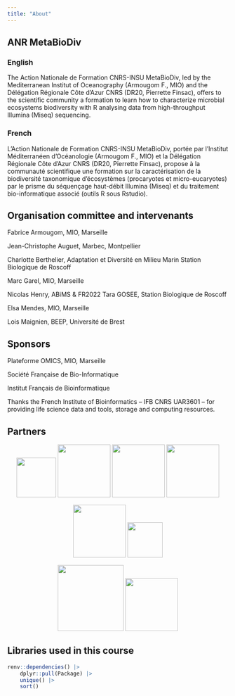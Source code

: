 ```yaml
---
title: "About"
---
```


## ANR MetaBioDiv {.unnumbered}

### English {.unnumbered}

The Action Nationale de Formation CNRS-INSU MetaBioDiv, led by the Mediterranean Institut of Oceanography (Armougom F., MIO) and the Délégation Régionale Côte d'Azur CNRS (DR20, Pierrette Finsac), offers to the scientific community a formation to learn how to characterize microbial ecosystems biodiversity with R analysing data from high-throughput Illumina (Miseq) sequencing.

### French {.unnumbered}

L'Action Nationale de Formation CNRS-INSU MetaBioDiv, portée par l'Institut Méditerranéen d'Océanologie (Armougom F., MIO) et la Délégation Régionale Côte d'Azur CNRS (DR20, Pierrette Finsac), propose à la communauté scientifique une formation sur la caractérisation de la biodiversité taxonomique d'écosystèmes (procaryotes et micro-eucaryotes) par le prisme du séquençage haut-débit Illumina (Miseq) et du traitement bio-informatique associé (outils R sous Rstudio).

## Organisation committee and intervenants {.unnumbered}

Fabrice Armougom, MIO, Marseille

Jean-Christophe Auguet, Marbec, Montpellier

Charlotte Berthelier, Adaptation et Diversité en Milieu Marin Station Biologique de Roscoff

Marc Garel, MIO, Marseille

Nicolas Henry, ABiMS & FR2022 Tara GOSEE, Station Biologique de Roscoff

Elsa Mendes, MIO, Marseille

Lois Maignien, BEEP, Université de Brest

## Sponsors {.unnumbered}

Plateforme OMICS, MIO, Marseille

Société Française de Bio-Informatique

Institut Français de Bioinformatique

Thanks the French Institute of Bioinformatics -- IFB CNRS UAR3601 -- for providing life science data and tools, storage and computing resources.

## Partners {.unnumbered}

::: {style="text-align: center;"}
[![](/img/logo_abims.png){fig-alt="ABiMS" height="90px" fig-align="center"}](http://abims.sb-roscoff.fr/) [![](/img/logo_beep.png){fig-alt="beep" height="120px" fig-align="center"}](https://www.umr-beep.fr/) [![](/img/logo_marbec.jpeg){fig-alt="marbec" height="120px" fig-align="center"}](https://umr-marbec.fr/) [![](/img/logo_mio.png){fig-alt="MIO" height="120px" fig-align="center"}](https://www.mio.osupytheas.fr/)

[![](/img/logo_ifb.svg){fig-alt="IFB" height="120px" fig-align="center"}](https://www.france-bioinformatique.fr/) [![](/img/logo_tara.png){fig-alt="Tara Océan" height="80px"}](https://fondationtaraocean.org/)

[![](/img/logo_cnrs.svg){fig-alt="CNRS" height="150px" fig-align="center"}](https://www.cnrs.fr//) [![](/img/logo_ird.png){fig-alt="IRD" height="120px" fig-align="center"}](https://www.ird.fr/)
:::

## Libraries used in this course {.unnumbered}

```r
renv::dependencies() |> 
    dplyr::pull(Package) |>
    unique() |>
    sort()
```
